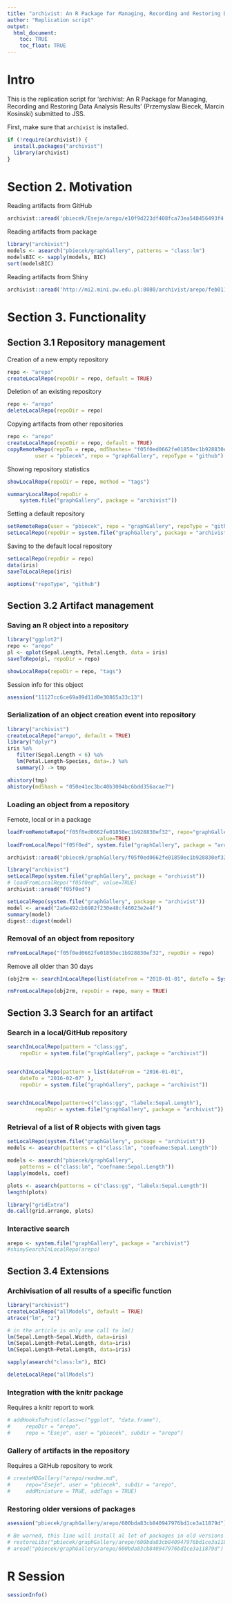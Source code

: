 ```yaml
---
title: "archivist: An R Package for Managing, Recording and Restoring Data Analysis Results"
author: "Replication script"
output: 
  html_document:
    toc: TRUE
    toc_float: TRUE
---
```


# Intro

This is the replication script for 'archivist: An R Package for Managing, Recording and Restoring Data Analysis Results' (Przemyslaw Biecek, Marcin Kosinski) submitted to JSS. 

First, make sure that `archivist` is installed.

```r
if (!require(archivist)) {
  install.packages("archivist")
  library(archivist)
}
```

# Section 2. Motivation

Reading artifacts from GitHub

```r
archivist::aread('pbiecek/Eseje/arepo/e10f9d223df408fca73ea548456493f4')
```

Reading artifacts from package

```r
library("archivist")
models <- asearch("pbiecek/graphGallery", patterns = "class:lm")
modelsBIC <- sapply(models, BIC)
sort(modelsBIC)
```

Reading artifacts from Shiny

```r
archivist::aread('http://mi2.mini.pw.edu.pl:8080/archivist/arepo/feb011baa9f607e8b4d941d517374eaf')
```

# Section 3. Functionality

## Section 3.1 Repository management


Creation of a new empty repository

```r
repo <- "arepo"
createLocalRepo(repoDir = repo, default = TRUE)
```

Deletion of an existing repository

```r
repo <- "arepo"
deleteLocalRepo(repoDir = repo)
```

Copying artifacts from other repositories

```r
repo <- "arepo"
createLocalRepo(repoDir = repo, default = TRUE)
copyRemoteRepo(repoTo = repo, md5hashes= "f05f0ed0662fe01850ec1b928830ef32", 
         user = "pbiecek", repo = "graphGallery", repoType = "github")
```

Showing repository statistics

```r
showLocalRepo(repoDir = repo, method = "tags")
```

```r
summaryLocalRepo(repoDir = 
    system.file("graphGallery", package = "archivist")) 
```

Setting a default repository

```r
setRemoteRepo(user = "pbiecek", repo = "graphGallery", repoType = "github")
setLocalRepo(repoDir = system.file("graphGallery", package = "archivist"))
```

Saving to the default local repository

```r
setLocalRepo(repoDir = repo)
data(iris)
saveToLocalRepo(iris)
```


```r
aoptions("repoType", "github")
```

## Section 3.2 Artifact management

### Saving an R object into a repository

```r
library("ggplot2")
repo <- "arepo"
pl <- qplot(Sepal.Length, Petal.Length, data = iris)
saveToRepo(pl, repoDir = repo)

showLocalRepo(repoDir = repo, "tags")
```

Session info for this object

```r
asession("11127cc6ce69a89d11d0e30865a33c13")
```

### Serialization of an object creation event into repository

```r
library("archivist")
createLocalRepo("arepo", default = TRUE)
library("dplyr")
iris %a%
   filter(Sepal.Length < 6) %a%
   lm(Petal.Length~Species, data=.) %a%
   summary() -> tmp

ahistory(tmp)
ahistory(md5hash = "050e41ec3bc40b3004bc6bdd356acae7")
```

### Loading an object from a repository

Femote, local or in a package

```r
loadFromRemoteRepo("f05f0ed0662fe01850ec1b928830ef32", repo="graphGallery", user="pbiecek", 
                             value=TRUE)
loadFromLocalRepo("f05f0ed", system.file("graphGallery", package = "archivist"), value=TRUE)

archivist::aread("pbiecek/graphGallery/f05f0ed0662fe01850ec1b928830ef32")

library("archivist")
setLocalRepo(system.file("graphGallery", package = "archivist"))
# loadFromLocalRepo("f05f0ed", value=TRUE)
archivist::aread("f05f0ed")
```

```r
setLocalRepo(system.file("graphGallery", package = "archivist"))
model <- aread("2a6e492cb6982f230e48cf46023e2e4f")
summary(model)
digest::digest(model)
```

### Removal of an object from repository

```r
rmFromLocalRepo("f05f0ed0662fe01850ec1b928830ef32", repoDir = repo)
```

Remove all older than 30 days

```r
(obj2rm <- searchInLocalRepo(list(dateFrom = "2010-01-01", dateTo = Sys.Date() - 30), repoDir = repo))

rmFromLocalRepo(obj2rm, repoDir = repo, many = TRUE)
```

## Section 3.3 Search for an artifact

### Search in a local/GitHub repository

```r
searchInLocalRepo(pattern = "class:gg", 
    repoDir = system.file("graphGallery", package = "archivist"))


searchInLocalRepo(pattern = list(dateFrom = "2016-01-01",
    dateTo = "2016-02-07" ), 
    repoDir = system.file("graphGallery", package = "archivist"))


searchInLocalRepo(pattern=c("class:gg", "labelx:Sepal.Length"),
         repoDir = system.file("graphGallery", package = "archivist"))	
```

### Retrieval of a list of R objects with given tags

```r
setLocalRepo(system.file("graphGallery", package = "archivist"))
models <- asearch(patterns = c("class:lm", "coefname:Sepal.Length"))

models <- asearch("pbiecek/graphGallery",  
    patterns = c("class:lm", "coefname:Sepal.Length"))
lapply(models, coef)

plots <- asearch(patterns = c("class:gg", "labelx:Sepal.Length"))
length(plots)

library("gridExtra")
do.call(grid.arrange, plots)

```

### Interactive search

```r
arepo <- system.file("graphGallery", package = "archivist")
#shinySearchInLocalRepo(arepo)
```

## Section 3.4 Extensions

### Archivisation of all results of a specific function

```r
library("archivist")
createLocalRepo("allModels", default = TRUE)
atrace("lm", "z")

# in the article is only one call to lm()
lm(Sepal.Length~Sepal.Width, data=iris)
lm(Sepal.Length~Petal.Length, data=iris)
lm(Sepal.Length~Petal.Length, data=iris)

sapply(asearch("class:lm"), BIC)

deleteLocalRepo("allModels")
```

### Integration with the knitr package

Requires a knitr report to work

```r
# addHooksToPrint(class=c("ggplot", "data.frame"),
#     repoDir = "arepo",
#     repo = "Eseje", user = "pbiecek", subdir = "arepo")
```

### Gallery of artifacts in the repository

Requires a GitHub repository to work

```r
# createMDGallery("arepo/readme.md",
#     repo="Eseje", user = "pbiecek", subdir = "arepo",
#     addMiniature = TRUE, addTags = TRUE)
```

### Restoring older versions of packages

```r
asession("pbiecek/graphGallery/arepo/600bda83cb840947976bd1ce3a11879d")

# Be warned, this line will install al lot of packages in old versions
# restoreLibs("pbiecek/graphGallery/arepo/600bda83cb840947976bd1ce3a11879d")
# aread("pbiecek/graphGallery/arepo/600bda83cb840947976bd1ce3a11879d")
```


# R Session

```r
sessionInfo()
```


